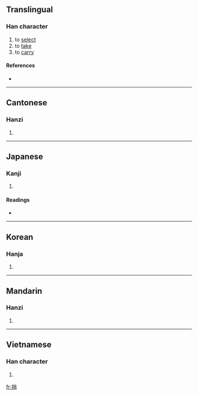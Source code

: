 ==Translingual==

===Han character===
{{Han char|rn=64|rad=手|as=07|sn=10|four=5902<sub>7</sub>|canj=手火月 (QFB)}}

# to [[select]]
# to [[take]]
# to [[carry]]

====References====
* {{Han ref|kx=0433.250|dkj=12148|dj=0783.050|hdz=31881.040|uh=634E|ud=25422|bh=AEB4|bd=44724}}

----

==Cantonese==

===Hanzi===
{{yue-hanzi|jyut=|y=saau1}}

# {{defn|Cantonese|sort=手07}}

----

==Japanese==

===Kanji===
{{ja-kanji|grade=|rs=手07}}

# {{defn|Japanese}}

====Readings====
* {{ja-readings|on=[[そう]] (sō), [[しょう]] (shō)|kun=[[とる]] (toru)}}

----

==Korean==

===Hanja===
{{ko-hanja|hangeul=소|eumhun=|rv=so|mr=so|y=so}}

# {{defn|Korean|sort=手07}}

----

==Mandarin==

===Hanzi===
{{cmn-hanzi|pin=[[shāo]] ([[shao1]])|wg=shao<sup>1</sup>}}

# {{defn|Mandarin|sort=手07}}

----

==Vietnamese==

===Han character===
{{vi-hantu|[[sao]]|rs=手07}}

# {{defn|Vietnamese|sort=手07}}

[[fr:捎]]